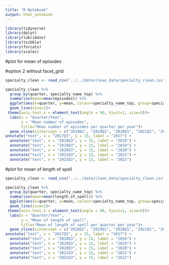 ```yaml
---
title: "R Notebook"
output: html_notebook
---
```


```r
library(tidyverse)
library(dplyr)
library(lubridate)
library(tsibble)
library(forcats)
library(scales)
```

#plot for mean of episodes

#option 2 without facet_grid
```r
specialty_clean <- read_csv("../../data/clean_data/specialty_clean.csv") 

specialty_clean %>% 
  group_by(quarter, specialty_name_top) %>% 
  summarise(mean=mean(episodes)) %>% 
  ggplot(aes(x=quarter, y=mean, colour=specialty_name_top, group=specialty_name_top))+
  geom_line(size=1)+
 theme(axis.text.x = element_text(angle = 90, hjust=1, size=5))+
  labs(x = "Quarter/Year",
       y = "Mean number of episodes", 
       title="Mean number of episodes per quarter per year")+
  geom_vline(xintercept = c("2018Q1", "2019Q1", "2020Q1", "2021Q1", "2022Q1", "2023Q" ), linetype = 'dashed')+
annotate("text", x = "2017Q3", y = 15, label = "2017") +
  annotate("text", x = "2018Q3", y = 15, label = "2018") +
  annotate("text", x = "2019Q3", y = 15, label = "2019") +
  annotate("text", x = "2020Q3", y = 15, label = "2020") +
  annotate("text", x = "2021Q3", y = 15, label = "2021") +
  annotate("text", x = "2022Q3", y = 15, label = "2022")
```



#plot for mean of length of spell
```r

specialty_clean <- read_csv("../../data/clean_data/specialty_clean.csv") 

specialty_clean %>% 
  group_by(quarter, specialty_name_top) %>% 
  summarise(mean=mean(length_of_spell)) %>% 
  ggplot(aes(x=quarter, y=mean, colour=specialty_name_top, group=specialty_name_top))+
  geom_line(size=1)+
 theme(axis.text.x = element_text(angle = 90, hjust=1, size=5))+
  labs(x = "Quarter/Year",
       y = "Mean of length of spell", 
       title="Mean of length of spell per quarter per year")+
  geom_vline(xintercept = c("2018Q1", "2019Q1", "2020Q1", "2021Q1", "2022Q1", "2023Q" ), linetype = 'dashed')+
annotate("text", x = "2017Q3", y = 15, label = "2017") +
  annotate("text", x = "2018Q3", y = 15, label = "2018") +
  annotate("text", x = "2019Q3", y = 15, label = "2019") +
  annotate("text", x = "2020Q3", y = 15, label = "2020") +
  annotate("text", x = "2021Q3", y = 15, label = "2021") +
  annotate("text", x = "2022Q3", y = 15, label = "2022")
```

